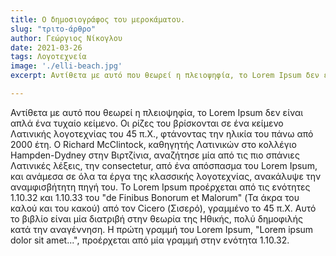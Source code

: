 ```yaml
---
title: Ο δημοσιογράφος του μεροκάματου.
slug: "τριτο-άρθρο"
author: Γεώργιος Νίκογλου
date: 2021-03-26
tags: Λογοτεχνεία
image: './elli-beach.jpg'
excerpt: Αντίθετα με αυτό που θεωρεί η πλειοψηφία, το Lorem Ipsum δεν είναι απλά ένα τυχαίο κείμενο. Οι ρίζες του βρίσκονται σε ένα κείμενο Λατινικής λογοτεχνίας του 45 π.Χ., φτάνοντας την ηλικία του πάνω από 2000 έτη. Ο Richard McClintock, καθηγητής Λατινικών στο κολλέγιο Hampden-D

---
```


Αντίθετα με αυτό που θεωρεί η πλειοψηφία, το Lorem Ipsum δεν είναι απλά ένα τυχαίο κείμενο. Οι ρίζες του βρίσκονται σε ένα κείμενο Λατινικής λογοτεχνίας του 45 π.Χ., φτάνοντας την ηλικία του πάνω από 2000 έτη. Ο Richard McClintock, καθηγητής Λατινικών στο κολλέγιο Hampden-Dydney στην Βιρτζίνια, αναζήτησε μία από τις πιο σπάνιες Λατινικές λέξεις, την consectetur, από ένα απόσπασμα του Lorem Ipsum, και ανάμεσα σε όλα τα έργα της κλασσικής λογοτεχνίας, ανακάλυψε την αναμφισβήτητη πηγή του. To Lorem Ipsum προέρχεται από τις ενότητες 1.10.32 και 1.10.33 του "de Finibus Bonorum et Malorum" (Τα άκρα του καλού και του κακού) από τον Cicero (Σισερό), γραμμένο το 45 π.Χ. Αυτό το βιβλίο είναι μία διατριβή στην θεωρία της Ηθικής, πολύ δημοφιλής κατά την αναγέννηση. Η πρώτη γραμμή του Lorem Ipsum, "Lorem ipsum dolor sit amet...", προέρχεται από μία γραμμή στην ενότητα 1.10.32.